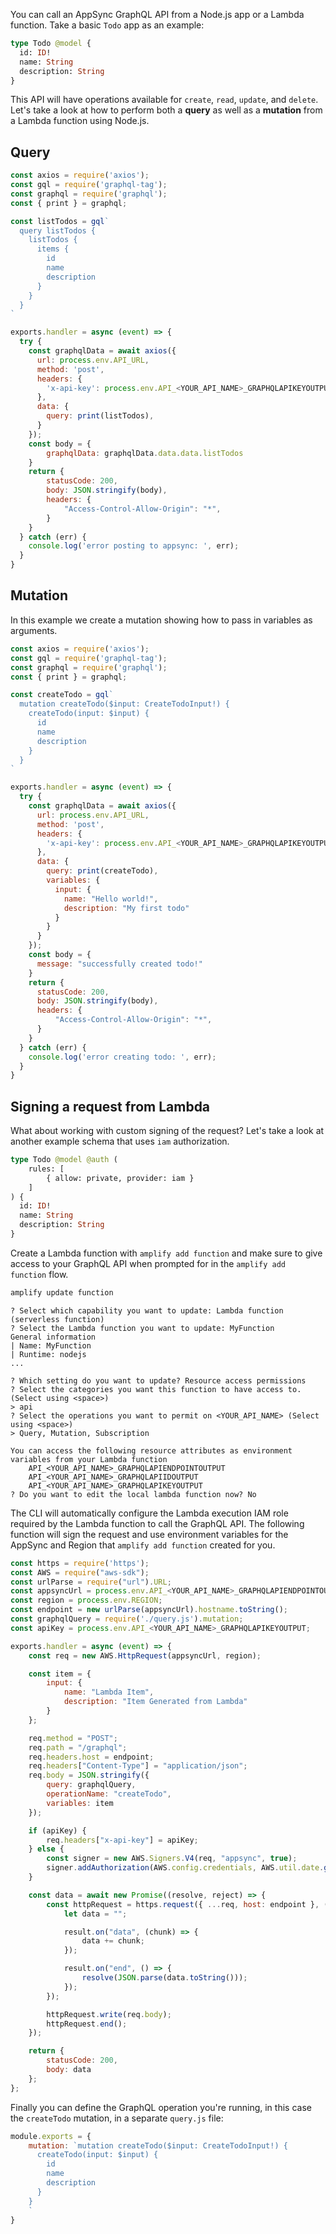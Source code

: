 You can call an AppSync GraphQL API from a Node.js app or a Lambda function. Take a basic `Todo` app as an example: 

```graphql
type Todo @model {
  id: ID!
  name: String
  description: String
}
```

This API will have operations available for `create`, `read`, `update`, and `delete`. Let's take a look at how to perform both a __query__ as well as a __mutation__ from a Lambda function using Node.js.

## Query

```javascript
const axios = require('axios');
const gql = require('graphql-tag');
const graphql = require('graphql');
const { print } = graphql;

const listTodos = gql`
  query listTodos {
    listTodos {
      items {
        id
        name
        description
      }
    }
  }
`

exports.handler = async (event) => {
  try {
    const graphqlData = await axios({
      url: process.env.API_URL,
      method: 'post',
      headers: {
        'x-api-key': process.env.API_<YOUR_API_NAME>_GRAPHQLAPIKEYOUTPUT
      },
      data: {
        query: print(listTodos),
      }
    });
    const body = {
        graphqlData: graphqlData.data.data.listTodos
    }
    return {
        statusCode: 200,
        body: JSON.stringify(body),
        headers: {
            "Access-Control-Allow-Origin": "*",
        }
    }
  } catch (err) {
    console.log('error posting to appsync: ', err);
  } 
}
```

## Mutation

In this example we create a mutation showing how to pass in variables as arguments.

```js
const axios = require('axios');
const gql = require('graphql-tag');
const graphql = require('graphql');
const { print } = graphql;

const createTodo = gql`
  mutation createTodo($input: CreateTodoInput!) {
    createTodo(input: $input) {
      id
      name
      description
    }
  }
`

exports.handler = async (event) => {
  try {
    const graphqlData = await axios({
      url: process.env.API_URL,
      method: 'post',
      headers: {
        'x-api-key': process.env.API_<YOUR_API_NAME>_GRAPHQLAPIKEYOUTPUT
      },
      data: {
        query: print(createTodo),
        variables: {
          input: {
            name: "Hello world!",
            description: "My first todo"
          }
        }
      }
    });
    const body = {
      message: "successfully created todo!"
    }
    return {
      statusCode: 200,
      body: JSON.stringify(body),
      headers: {
          "Access-Control-Allow-Origin": "*",
      }
    }
  } catch (err) {
    console.log('error creating todo: ', err);
  } 
}
```

## Signing a request from Lambda

What about working with custom signing of the request? Let's take a look at another example schema that uses `iam` authorization.

```graphql
type Todo @model @auth (
    rules: [
        { allow: private, provider: iam }
    ]
) {
  id: ID!
  name: String
  description: String
}
```

Create a Lambda function with `amplify add function` and make sure to give access to your GraphQL API when prompted for in the `amplify add function` flow.

```bash
amplify update function
```
```console
? Select which capability you want to update: Lambda function (serverless function)
? Select the Lambda function you want to update: MyFunction
General information
| Name: MyFunction
| Runtime: nodejs
...

? Which setting do you want to update? Resource access permissions
? Select the categories you want this function to have access to. (Select using <space>)
> api
? Select the operations you want to permit on <YOUR_API_NAME> (Select using <space>)
> Query, Mutation, Subscription

You can access the following resource attributes as environment variables from your Lambda function
	API_<YOUR_API_NAME>_GRAPHQLAPIENDPOINTOUTPUT
	API_<YOUR_API_NAME>_GRAPHQLAPIIDOUTPUT
	API_<YOUR_API_NAME>_GRAPHQLAPIKEYOUTPUT
? Do you want to edit the local lambda function now? No
```

The CLI will automatically configure the Lambda execution IAM role required by the Lambda function to call the GraphQL API. The following function will sign the request and use environment variables for the AppSync and Region that `amplify add function` created for you.

```javascript
const https = require('https');
const AWS = require("aws-sdk");
const urlParse = require("url").URL;
const appsyncUrl = process.env.API_<YOUR_API_NAME>_GRAPHQLAPIENDPOINTOUTPUT;
const region = process.env.REGION;
const endpoint = new urlParse(appsyncUrl).hostname.toString();
const graphqlQuery = require('./query.js').mutation;
const apiKey = process.env.API_<YOUR_API_NAME>_GRAPHQLAPIKEYOUTPUT;

exports.handler = async (event) => {
    const req = new AWS.HttpRequest(appsyncUrl, region);

    const item = {
        input: {
            name: "Lambda Item",
            description: "Item Generated from Lambda"
        }
    };

    req.method = "POST";
    req.path = "/graphql";
    req.headers.host = endpoint;
    req.headers["Content-Type"] = "application/json";
    req.body = JSON.stringify({
        query: graphqlQuery,
        operationName: "createTodo",
        variables: item
    });

    if (apiKey) {
        req.headers["x-api-key"] = apiKey;
    } else {
        const signer = new AWS.Signers.V4(req, "appsync", true);
        signer.addAuthorization(AWS.config.credentials, AWS.util.date.getDate());
    }

    const data = await new Promise((resolve, reject) => {
        const httpRequest = https.request({ ...req, host: endpoint }, (result) => {
            let data = "";

            result.on("data", (chunk) => {
                data += chunk;
            });

            result.on("end", () => {
                resolve(JSON.parse(data.toString()));
            });
        });

        httpRequest.write(req.body);
        httpRequest.end();
    });

    return {
        statusCode: 200,
        body: data
    };
};
```

Finally you can define the GraphQL operation you're running, in this case the `createTodo` mutation, in a separate `query.js` file:

```javascript
module.exports = {
    mutation: `mutation createTodo($input: CreateTodoInput!) {
      createTodo(input: $input) {
        id
        name
        description
      }
    }
    `
}
```
